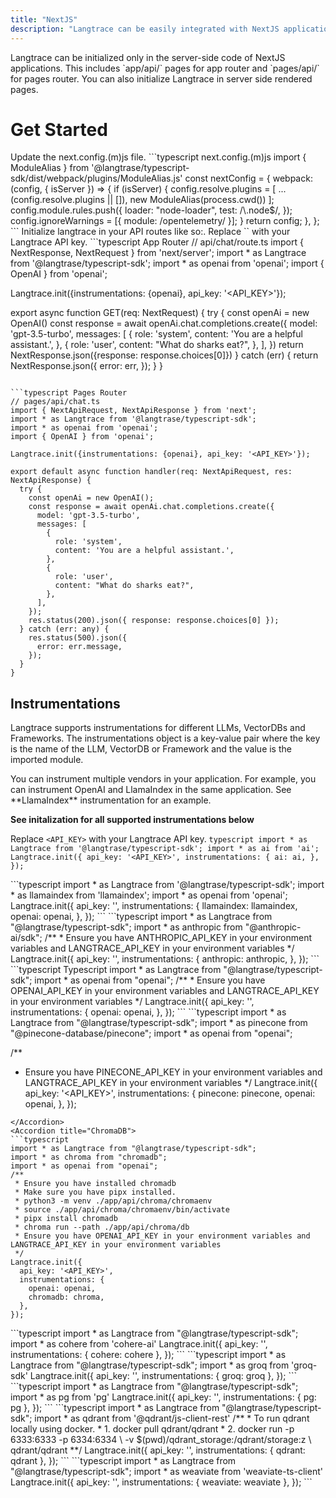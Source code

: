 ```yaml
---
title: "NextJS"
description: "Langtrace can be easily integrated with NextJS applications with just two steps."
---
```


<Note>
  Langtrace can be initialized only in the server-side code of NextJS
  applications. This includes `app/api/` pages for app router and `pages/api/`
  for pages router. You can also initialize Langtrace in server side rendered
  pages.
</Note>

# Get Started
<Steps>
  <Step title="First Step">
  Update the next.config.(m)js file.
  ```typescript next.config.(m)js
  import { ModuleAlias } from '@langtrase/typescript-sdk/dist/webpack/plugins/ModuleAlias.js'
  const nextConfig = {
    webpack: (config, { isServer }) => {
      if (isServer) {
          config.resolve.plugins = [
          ...(config.resolve.plugins || []),
          new ModuleAlias(process.cwd())
        ];
        config.module.rules.push({
          loader: "node-loader",
          test: /\.node$/,
        });
        config.ignoreWarnings = [{ module: /opentelemetry/ }];
      }
    return config;
    },
  };
  ```
  </Step>
  <Step title="Second Step">
    Initialize langtrace in your API routes like so:. Replace `<API_KEY>` with your Langtrace API key.
   <CodeGroup>
  ```typescript App Router
  // api/chat/route.ts
  import { NextResponse, NextRequest } from 'next/server';
  import * as Langtrace from '@langtrase/typescript-sdk';
  import * as openai from 'openai';
  import { OpenAI } from 'openai';

  Langtrace.init({instrumentations: {openai}, api_key: '<API_KEY>'});

  export async function GET(req: NextRequest) {
    try {
      const openAi = new OpenAI()
      const response = await openAi.chat.completions.create({
        model: 'gpt-3.5-turbo',
        messages: [
          {
            role: 'system',
            content: 'You are a helpful assistant.',
          },
          {
            role: 'user',
            content: "What do sharks eat?",
          },
        ],
      })
      return NextResponse.json({response: response.choices[0]})
    } catch (err) {
      return NextResponse.json({
        error: err,
      });
    }
  }
  ```

  ```typescript Pages Router
  // pages/api/chat.ts
  import { NextApiRequest, NextApiResponse } from 'next';
  import * as Langtrace from '@langtrase/typescript-sdk';
  import * as openai from 'openai';
  import { OpenAI } from 'openai';

  Langtrace.init({instrumentations: {openai}, api_key: '<API_KEY>'});

  export default async function handler(req: NextApiRequest, res: NextApiResponse) {
    try {
      const openAi = new OpenAI();
      const response = await openAi.chat.completions.create({
        model: 'gpt-3.5-turbo',
        messages: [
          {
            role: 'system',
            content: 'You are a helpful assistant.',
          },
          {
            role: 'user',
            content: "What do sharks eat?",
          },
        ],
      });
      res.status(200).json({ response: response.choices[0] });
    } catch (err: any) {
      res.status(500).json({
        error: err.message,
      });
    }
  }
  ```
   </CodeGroup>
  </Step>
</Steps>


## Instrumentations

Langtrace supports instrumentations for different LLMs, VectorDBs and Frameworks. The instrumentations object is a key-value pair where the key is the name of the LLM, VectorDB or Framework and the value is the imported module.

<Note>
You can instrument multiple vendors in your application. For example, you can instrument OpenAI and LlamaIndex in the same application. See **LlamaIndex** instrumentation for an example.
</Note>

**See initalization for all supported instrumentations below**

Replace `<API_KEY>` with your Langtrace API key.
<AccordionGroup>
  <Accordion title="Vercel AI SDK">
    ```typescript
  import * as Langtrace from '@langtrase/typescript-sdk';
  import * as ai from 'ai';
  Langtrace.init({
    api_key: '<API_KEY>',
    instrumentations: {
      ai: ai,
    },
  });
    ```
  </Accordion>

  <Accordion title="LlamaIndex">
    ```typescript
  import * as Langtrace from '@langtrase/typescript-sdk';
  import * as llamaindex from 'llamaindex';
  import * as openai from 'openai';
  Langtrace.init({
    api_key: '<API_KEY>',
    instrumentations: {
      llamaindex: llamaindex,
      openai: openai,
    },
  });
    ```
  </Accordion>

  <Accordion title="Anthropic">
    ```typescript
  import * as Langtrace from "@langtrase/typescript-sdk";
  import * as anthropic from "@anthropic-ai/sdk";
  /**
   * Ensure you have ANTHROPIC_API_KEY in your environment variables and LANGTRACE_API_KEY in your environment variables
   */
  Langtrace.init({
    api_key: '<API_KEY>',
    instrumentations: {
      anthropic: anthropic,
    },
  });
  ```
  </Accordion>

  <Accordion title="OpenAI">
  ```typescript Typescript
  import * as Langtrace from "@langtrase/typescript-sdk";
  import * as openai from "openai";
  /**
   * Ensure you have OPENAI_API_KEY in your environment variables and LANGTRACE_API_KEY in your environment variables
   */
  Langtrace.init({
    api_key: '<API_KEY>',
    instrumentations: {
      openai: openai,
    },
  });
  ```
  </Accordion>
  <Accordion title="Pinecone">
  ```typescript
  import * as Langtrace from "@langtrase/typescript-sdk";
  import * as pinecone from "@pinecone-database/pinecone";
  import * as openai from "openai";

  /**
   * Ensure you have PINECONE_API_KEY in your environment variables and LANGTRACE_API_KEY in your environment variables
   */
  Langtrace.init({
    api_key: '<API_KEY>',
    instrumentations: {
      pinecone: pinecone,
      openai: openai,
    },
  });
  ```
  </Accordion>
  <Accordion title="ChromaDB">
  ```typescript
  import * as Langtrace from "@langtrase/typescript-sdk";
  import * as chroma from "chromadb";
  import * as openai from "openai";
  /**
   * Ensure you have installed chromadb
   * Make sure you have pipx installed.
   * python3 -m venv ./app/api/chroma/chromaenv
   * source ./app/api/chroma/chromaenv/bin/activate
   * pipx install chromadb
   * chroma run --path ./app/api/chroma/db
   * Ensure you have OPENAI_API_KEY in your environment variables and LANGTRACE_API_KEY in your environment variables
   */
  Langtrace.init({
    api_key: '<API_KEY>',
    instrumentations: {
      openai: openai,
      chromadb: chroma,
    },
  });
  ```
  </Accordion>
  <Accordion title="Cohere">
  ```typescript
  import * as Langtrace from "@langtrase/typescript-sdk";
  import * as cohere from 'cohere-ai'
  Langtrace.init({
    api_key: '<API_KEY>',
    instrumentations: {
      cohere: cohere
    },
  });
  ```
  </Accordion>

  <Accordion title="groq">
  ```typescript
  import * as Langtrace from "@langtrase/typescript-sdk";
  import * as groq from 'groq-sdk'
  Langtrace.init({
    api_key: '<API_KEY>',
    instrumentations: {
      groq: groq
    },
  });
  ```
  </Accordion>

  <Accordion title="pg">
  ```typescript
  import * as Langtrace from "@langtrase/typescript-sdk";
  import * as pg from 'pg'
  Langtrace.init({
    api_key: '<API_KEY>',
    instrumentations: {
      pg: pg
    },
  });
  ```
  </Accordion>

  <Accordion title="qdrant">
  ```typescript
  import * as Langtrace from "@langtrase/typescript-sdk";
  import * as qdrant from '@qdrant/js-client-rest'
  /**
 * To run qdrant locally using docker.
 * 1. docker pull qdrant/qdrant
 * 2. docker run -p 6333:6333 -p 6334:6334 \
      -v $(pwd)/qdrant_storage:/qdrant/storage:z \
      qdrant/qdrant
**/
  Langtrace.init({
    api_key: '<API_KEY>',
    instrumentations: {
      qdrant: qdrant
    },
  });
    ```
  </Accordion>

  <Accordion title="weaviate">
  ```typescript
  import * as Langtrace from "@langtrase/typescript-sdk";
  import * as weaviate from 'weaviate-ts-client'
  Langtrace.init({
    api_key: '<API_KEY>',
    instrumentations: {
      weaviate: weaviate
    },
  });
    ```
  </Accordion>

</AccordionGroup>
